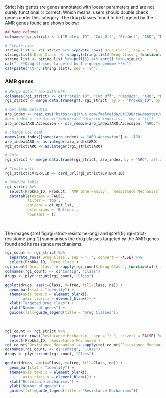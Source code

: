 
Strict hits genes are genes annotated with looser parameters and are not surely functional or correct. Which means, users should double check genes under this category. The drug classes found to be targeted by the AMR genes found are shown below:

```r
## Name columns
colnames(rgi_strict) <- c("Protein ID", "Cut_Off", "Product", "ARO", "Drug Class", "Resistance Mechanism", "AMR Gene Family")

# Create List
string.list <- rgi_strict %>% separate_rows(`Drug Class`, sep = "; ")
string.list$`Drug Class` <- sapply(string.list$`Drug Class`, function(x) { ifelse(as.character(x) == "", "No specific target", x)})
string.list <- string.list %>% pull(5) %>% sort() %>% unique()
cat("- **Drug Classes targeted by the query genome:**\n")
cat(paste("\t-", string.list), sep = '\n')
```

### AMR genes

```r
# Merge data.frame with GFF
colnames(rgi_strict) <- c("Protein ID", "Cut_Off", "Product", "ARO", "Drug Class", "Resistance Mechanism", "AMR Gene Family")
rgi_strict <- merge.data.frame(gff, rgi_strict, by.x = "Prokka_ID", by.y = "Protein ID", all.y = TRUE, all.x = FALSE)

# Get CARD metadata
aro_index <- read.csv("https://github.com/fmalmeida/CARDDB/raw/master/aro_index.tsv", sep = "\t")
#aro_index <- read.csv("/work/card-data/aro_index.tsv", sep = "\t")
aro_index$ARO.Accession <- str_remove(aro_index$ARO.Accession, "ARO:")

# Change Col name
names(aro_index)[names(aro_index) == "ARO.Accession"] <- 'ARO'
aro_index$ARO <- as.integer(aro_index$ARO)
rgi_strict$ARO <- as.integer(rgi_strict$ARO)

# Join
rgi_strict <- merge.data.frame(rgi_strict, aro_index, by = "ARO", all.x = TRUE)

# Create urls
rgi_strict$CVTERM.ID <- card_url(rgi_strict$CVTERM.ID)

# Produce Table
rgi_strict %>%
  select(Prokka_ID, Product, `AMR Gene Family`, `Resistance Mechanism`, `Drug Class`, CVTERM.ID, `Query Protein Coordinates`) %>%
  datatable(escape = FALSE,
          filter = 'top',
          options = dt_opt_lst,
          extensions = 'Buttons',
          rownames = T)
```

<br>

The images \@ref(fig:rgi-strict-resistome-png) and \@ref(fig:rgi-strict-resistome-png-2) summarises the drug classes targeted by the AMR genes found and its resistance mechanisms.

```r
rgi_count <- rgi_strict %>%
  separate_rows(`Drug Class`, sep = "; ", convert = FALSE) %>%
  select(Prokka_ID, `Drug Class`)
rgi_count$`Drug Class` = sapply(rgi_count$`Drug Class`, function(x) { ifelse(as.character(x) == "", "No specific target", x)})
colnames(rgi_count) <- c("Contig", "Class")
drugs <- plyr::count(rgi_count, "Class")

ggplot(drugs, aes(x=Class, y=freq, fill=Class, na)) +
  geom_bar(stat = "identity") +
  theme(axis.text.x = element_blank(),
        axis.ticks.x = element_blank()) +
  xlab("Targeted Drug Class") +
  ylab("Number of genes") +
  guides(fill=guide_legend(title = "Drug Classes"))
```

<br>
```r
rgi_count <- rgi_strict %>%
  separate_rows(`Resistance Mechanism`, sep = "; ", convert = FALSE) %>%
  select(Prokka_ID, `Resistance Mechanism`)
rgi_count$`Resistance Mechanism` = sapply(rgi_count$`Resistance Mechanism`, function(x) { ifelse(as.character(x) == "", "No specific mechanism", x)})
colnames(rgi_count) <- c("Contig", "Class")
drugs <- plyr::count(rgi_count, "Class")

ggplot(drugs, aes(x=Class, y=freq, fill=Class, na)) +
  geom_bar(stat = "identity") +
  theme(axis.text.x = element_blank(),
        axis.ticks.x = element_blank()) +
  xlab("Resistance mechanisms") +
  ylab("Number of genes") +
  guides(fill=guide_legend(title = "Resistance Mechanisms"))
```
